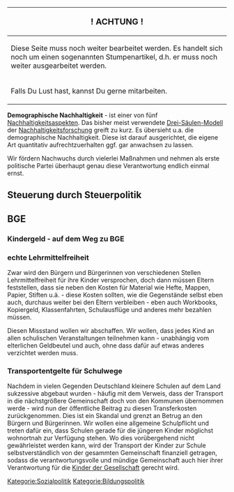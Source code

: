 {| class="wikitable"
|-
!                <big>! ACHTUNG !</big>
|-
| Diese Seite muss noch weiter bearbeitet werden. Es handelt sich noch um einen sogenannten Stumpenartikel, d.h. er muss noch weiter ausgearbeitet werden.
|-
| Falls Du Lust hast, kannst Du gerne mitarbeiten.
|}

'''Demographische Nachhaltigkeit''' - ist einer von fünf [[Nachhaltigkeit|Nachhaltigkeitsaspekten]]. Das bisher meist verwendete [https://de.wikipedia.org/wiki/Drei-S%C3%A4ulen-Modell_%28Nachhaltigkeit%29 Drei-Säulen-Modell] der [https://de.wikipedia.org/wiki/Nachhaltigkeitswissenschaft Nachhaltigkeitsforschung] greift zu kurz. Es übersieht u.a. die demographische Nachhaltigkeit. Diese ist darauf ausgerichtet, die eigene Art quantitativ aufrechtzuerhalten ggf. gar anwachsen zu lassen.

Wir fördern Nachwuchs durch vielerlei Maßnahmen und nehmen als erste politische Partei überhaupt genau diese Verantwortung endlich einmal ernst.

== Steuerung durch Steuerpolitik ==
== BGE ==
=== Kindergeld - auf dem Weg zu BGE ===
=== echte Lehrmittelfreiheit ===
Zwar wird den Bürgern und Bürgerinnen von verschiedenen Stellen Lehrmittelfreiheit für ihre Kinder versprochen, doch dann müssen Eltern feststellen, dass sie neben den Kosten für Material wie Hefte, Mappen, Papier, Stiften u.ä. - diese Kosten sollten, wie die Gegenstände selbst eben auch, durchaus weiter bei den Eltern verbleiben - eben auch Workbooks, Kopiergeld, Klassenfahrten, Schulausflüge und anderes mehr bezahlen müssen. 

Diesen Missstand wollen wir abschaffen. Wir wollen, dass jedes Kind an allen schulischen Veranstaltungen teilnehmen kann - unabhängig vom elterlichen Geldbeutel und auch, ohne dass dafür auf etwas anderes verzichtet werden muss.
=== Transportentgelte für Schulwege ===
Nachdem in vielen Gegenden Deutschland kleinere Schulen auf dem Land sukzessive abgebaut wurden - häufig mit dem Verweis, dass der Transport in die nächstgrößere Gemeinschaft doch von den Kommunen übernommen werde - wird nun der öffentliche Beitrag zu diesen Transferkosten zurückgenommen. Dies ist ein Skandal und grenzt an Betrug an den Bürgern und Bürgerinnen. 
Wir wollen eine allgemeine Schulpflicht und treten dafür ein, dass Schulen gerade für die jüngeren Kinder möglichst wohnortnah zur Verfügung stehen. Wo dies vorübergehend nicht gewährleistet werden kann, wird der Transport der Kinder zur Schule selbstverständlich von der gesammten Gemeinschaft finanziell getragen, sodass die verantwortungsvolle und mündige Gemeinschaft auch hier ihrer Verantwortung für die [[Kinder der Gesellschaft]] gerecht wird.

[[Kategorie:Sozialpolitik]]
[[Kategorie:Bildungspolitik]]